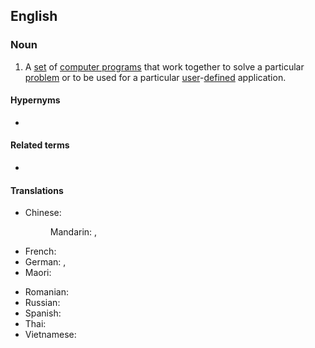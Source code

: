 ==English==

===Noun===
{{en-noun|-}}

# {{lb|en|computing}} A [[set]] of [[computer program]]s that work together to solve a particular [[problem]] or to be used for a particular [[user]]-[[defined]] application.

====Hypernyms====
* {{l|en|software}}

====Related terms====
* {{l|en|application program}}

====Translations====
{{trans-top|}}
* Chinese:
*: Mandarin: {{t+|cmn|應用軟體}}, {{t+|cmn|应用软件}}
* French: {{t-needed|fr}}
* German: {{t|de|Anwendungssoftware|f}}, {{t|de|Anwendersoftware|f}}
* Maori: {{t|mi|pūmanawa tautono}}
{{trans-mid}}
* Romanian: {{t|ro|aplicație software|f}}
* Russian: {{t-needed|ru}}
* Spanish: {{t-needed|es}}
* Thai: {{t-needed|th}}
* Vietnamese: {{t-needed|vi}}
{{trans-bottom}}